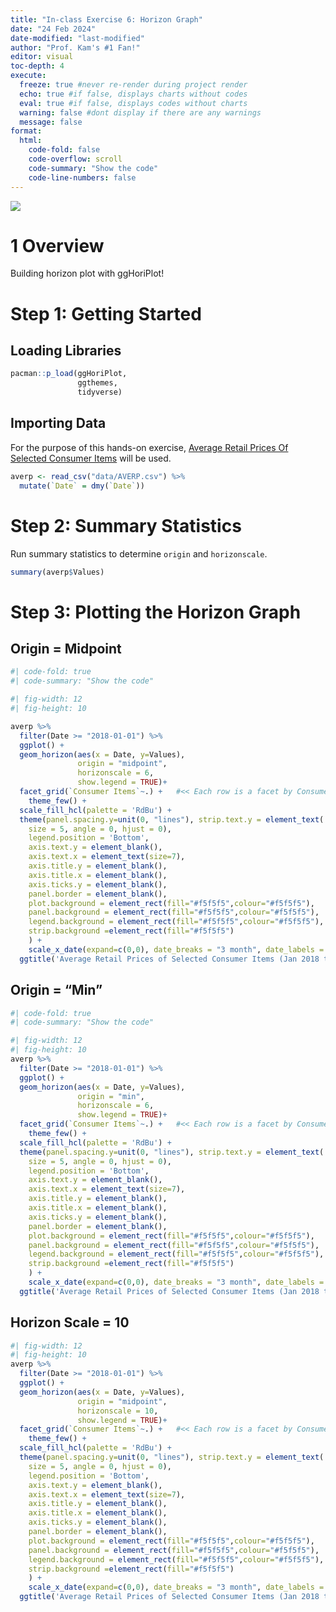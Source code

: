 ```yaml
---
title: "In-class Exercise 6: Horizon Graph"
date: "24 Feb 2024"
date-modified: "last-modified"
author: "Prof. Kam's #1 Fan!" 
editor: visual
toc-depth: 4
execute:
  freeze: true #never re-render during project render
  echo: true #if false, displays charts without codes
  eval: true #if false, displays codes without charts
  warning: false #dont display if there are any warnings
  message: false
format: 
  html:
    code-fold: false
    code-overflow: scroll
    code-summary: "Show the code"
    code-line-numbers: false
---
```


![](images/horiplot.PNG){fig-align="center"}

# 1 Overview

Building horizon plot with ggHoriPlot!


# Step 1: Getting Started

:::panel-tabset

## Loading Libraries

```r
pacman::p_load(ggHoriPlot, 
               ggthemes,
               tidyverse)
```

## Importing Data

For the purpose of this hands-on exercise, [Average Retail Prices Of Selected Consumer Items](https://tablebuilder.singstat.gov.sg/table/TS/M212891) will be used.

```r
averp <- read_csv("data/AVERP.csv") %>%
  mutate(`Date` = dmy(`Date`))
```

:::


# Step 2: Summary Statistics

Run summary statistics to determine `origin` and `horizonscale`.

```r
summary(averp$Values)
```


# Step 3: Plotting the Horizon Graph

:::panel-tabset

## Origin = Midpoint

```r
#| code-fold: true
#| code-summary: "Show the code"

#| fig-width: 12
#| fig-height: 10

averp %>% 
  filter(Date >= "2018-01-01") %>%
  ggplot() +
  geom_horizon(aes(x = Date, y=Values), 
               origin = "midpoint", 
               horizonscale = 6,
               show.legend = TRUE)+
  facet_grid(`Consumer Items`~.) +   #<< Each row is a facet by Consumer Item
    theme_few() +
  scale_fill_hcl(palette = 'RdBu') +
  theme(panel.spacing.y=unit(0, "lines"), strip.text.y = element_text(
    size = 5, angle = 0, hjust = 0),
    legend.position = 'Bottom',
    axis.text.y = element_blank(),
    axis.text.x = element_text(size=7),
    axis.title.y = element_blank(),
    axis.title.x = element_blank(),
    axis.ticks.y = element_blank(),
    panel.border = element_blank(),
    plot.background = element_rect(fill="#f5f5f5",colour="#f5f5f5"),
    panel.background = element_rect(fill="#f5f5f5",colour="#f5f5f5"),
    legend.background = element_rect(fill="#f5f5f5",colour="#f5f5f5"),
    strip.background =element_rect(fill="#f5f5f5")
    ) +
    scale_x_date(expand=c(0,0), date_breaks = "3 month", date_labels = "%b%y") +
  ggtitle('Average Retail Prices of Selected Consumer Items (Jan 2018 to Dec 2022)')
```

## Origin = "Min"

```r
#| code-fold: true
#| code-summary: "Show the code"

#| fig-width: 12
#| fig-height: 10
averp %>% 
  filter(Date >= "2018-01-01") %>%
  ggplot() +
  geom_horizon(aes(x = Date, y=Values), 
               origin = "min", 
               horizonscale = 6,
               show.legend = TRUE)+
  facet_grid(`Consumer Items`~.) +   #<< Each row is a facet by Consumer Item
    theme_few() +
  scale_fill_hcl(palette = 'RdBu') +
  theme(panel.spacing.y=unit(0, "lines"), strip.text.y = element_text(
    size = 5, angle = 0, hjust = 0),
    legend.position = 'Bottom',
    axis.text.y = element_blank(),
    axis.text.x = element_text(size=7),
    axis.title.y = element_blank(),
    axis.title.x = element_blank(),
    axis.ticks.y = element_blank(),
    panel.border = element_blank(),
    plot.background = element_rect(fill="#f5f5f5",colour="#f5f5f5"),
    panel.background = element_rect(fill="#f5f5f5",colour="#f5f5f5"),
    legend.background = element_rect(fill="#f5f5f5",colour="#f5f5f5"),
    strip.background =element_rect(fill="#f5f5f5")
    ) +
    scale_x_date(expand=c(0,0), date_breaks = "3 month", date_labels = "%b%y") +
  ggtitle('Average Retail Prices of Selected Consumer Items (Jan 2018 to Dec 2022)')
```
## Horizon Scale = 10

```r
#| fig-width: 12
#| fig-height: 10
averp %>% 
  filter(Date >= "2018-01-01") %>%
  ggplot() +
  geom_horizon(aes(x = Date, y=Values), 
               origin = "midpoint", 
               horizonscale = 10,
               show.legend = TRUE)+
  facet_grid(`Consumer Items`~.) +   #<< Each row is a facet by Consumer Item
    theme_few() +
  scale_fill_hcl(palette = 'RdBu') +
  theme(panel.spacing.y=unit(0, "lines"), strip.text.y = element_text(
    size = 5, angle = 0, hjust = 0),
    legend.position = 'Bottom',
    axis.text.y = element_blank(),
    axis.text.x = element_text(size=7),
    axis.title.y = element_blank(),
    axis.title.x = element_blank(),
    axis.ticks.y = element_blank(),
    panel.border = element_blank(),
    plot.background = element_rect(fill="#f5f5f5",colour="#f5f5f5"),
    panel.background = element_rect(fill="#f5f5f5",colour="#f5f5f5"),
    legend.background = element_rect(fill="#f5f5f5",colour="#f5f5f5"),
    strip.background =element_rect(fill="#f5f5f5")
    ) +
    scale_x_date(expand=c(0,0), date_breaks = "3 month", date_labels = "%b%y") +
  ggtitle('Average Retail Prices of Selected Consumer Items (Jan 2018 to Dec 2022)')
```
:::

